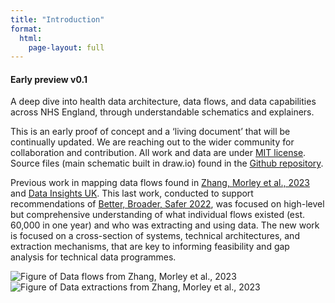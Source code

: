 ```yaml
---
title: "Introduction"
format: 
  html:
    page-layout: full
---
```


#### Early preview v0.1

A deep dive into health data architecture, data flows, and data capabilities across NHS England, through understandable schematics and explainers.

This is an early proof of concept and a 'living document' that will be continually updated. We are reaching out to the wider community for collaboration and contribution. All work and data are under [MIT license](https://opensource.org/license/mit). Source files (main schematic built in draw.io) found in the [Github repository](https://github.com/d3london/nhs_data_architecture).

Previous work in mapping data flows found in [Zhang, Morley et al., 2023](https://www.thelancet.com/journals/landig/article/PIIS2589-7500(23)00157-7/fulltext) and [Data Insights UK](https://datainsights.uk). This last work, conducted to support recommendations of [Better, Broader, Safer 2022](https://www.gov.uk/government/publications/better-broader-safer-using-health-data-for-research-and-analysis), was focused on high-level but comprehensive understanding of what individual flows existed (est. 60,000 in one year) and who was extracting and using data. The new work is focused on a cross-section of systems, technical architectures, and extraction mechanisms, that are key to informing feasibility and gap analysis for technical data programmes.      

![Figure of Data flows from Zhang, Morley et al., 2023](https://www.thelancet.com/cms/attachment/1d2d7c63-88db-46ed-92bb-d3a917918f42/gr2.jpg)
![Figure of Data extractions from Zhang, Morley et al., 2023](https://www.thelancet.com/cms/attachment/e4d7c4dd-5653-4740-b31a-a0cf7469ee43/gr4.jpg)
